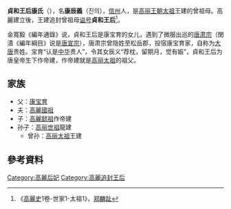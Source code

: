 '''貞和王后康氏'''（{{lang|ko|정화왕후  강씨}}），名'''康辰義'''（진의），[[信川郡|信州]]人，是[[高丽王朝|高丽王朝]][[高丽太祖|太祖]]王建的曾祖母。高麗建立後，王建追封曾祖母[[谥号|谥号]]'''貞和王后'''<ref>《[[高麗史|高麗史]]1卷-世家1-太祖1》，[[郑麟趾|郑麟趾]]</ref>。

金寬毅《編年通錄》说，貞和王后是康宝育的女儿，遇到了微服出巡的[[唐肃宗|唐肃宗]]（閔漬《編年綱目》说是[[唐宣宗|唐宣宗]]），唐肃宗曾隐姓至松岳郡，投宿康宝育家，自称为[[大唐|大唐]]贵姓。宝育“认是[[中华|中华]]贵人”，令其女辰义“荐枕，留期月，觉有娠”，貞和王后为唐皇帝生下作帝建，作帝建就是[[高丽太祖|高丽太祖]]的祖父。

==  家族 ==
* 父：[[康宝育|康宝育]]
* 夫：[[高麗國祖|高麗國祖]]
* 子：[[高麗懿祖|高麗懿祖]]作帝建
* 孙子：[[高丽世祖|高丽世祖]]龍建
**曾孙：[[高丽太祖|高丽太祖]]王建

== 參考資料 ==
<div class="references-small">
<references></references>
</div>

{{高麗王后}}

[[Category:高麗后妃|Category:高麗后妃]]
[[Category:高麗追封王后|Category:高麗追封王后]]